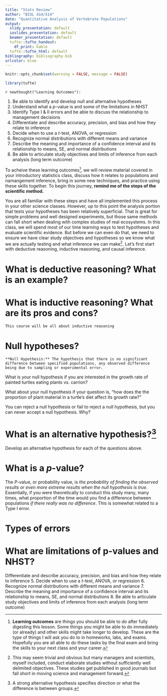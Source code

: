 ```yaml
---
title: "Stats Review"
author: "BIOL 414/514"
date: "Quantitative Analysis of Vertebrate Populations"
output:
  slidy_presentation: default
  ioslides_presentation: default
  beamer_presentation: default
  tufte::tufte_handout:
    df_print: kable
  tufte::tufte_html: default
bibliography: bibliography.bib
urlcolor: blue
---
```


```r
knitr::opts_chunk$set(warning = FALSE, message = FALSE) 
```

```r
library(tufte)
```

`r newthought("Learning Outcomes"):`

1. Be able to identify and develop null and alternative hypotheses
2. Understand what a $p$-value is and some of the limitations in NHST
3. Identify Type I & II errors and be able to discuss the relationship to management decisions
4. Differentiate and describe accuracy, precision, and bias and how they relate to inference
5. Decide when to use a $t$-test, ANOVA, or regression
6. Recognize normal distributions with different means and variance
7. Describe the meaning and importance of a confidence interval and its relationship to means, SE, and normal distributions
8. Be able to articulate study objectives and limits of inference from each analysis (long term outcome)

To acheive these learning outcomes[^1], we will review material covered in your introductory statistics class, discuss how it relates to populations and namangement inference, bring in some new techniques, and practice using these skills together. To begin this journey, **remind me of the steps of the scientific method.**

[^1]: **Learning outcomes** are things you should be able to *do* after fully digesting this lesson. Some things you might be able to do immediately (or already) and other skills might take longer to develop. These are the type of things I will ask you do to in homeworks, labs, and exams. Hopefully you are all able to do these tasks by the final exam and bring the skills to your next class and your career.

You are all familiar with these steps and have all implemented this process in your other science classes. However, up to this point the analysis portion that tests your hypotheses has been relatively superficial. That is great for simple problems and well designed experiments, but those same methods can fall short when dealing with complex studies of real ecosystems. In this class, we will spend most of our time learning ways to test hypotheses and evaluate scientific evidence. But before we can even do that, we need to ensure we have clear study objectives and hypotheses so we know what we are actually testing and what inference we can make[^2]. Let's first start with deductive reasoning, inductive reasoning, and causal inference.

[^2]: This may seem trivial and obvious but many managers and scientists, myself included, conduct elaborate studies without sufficiently well delimited objectives. These studies get published in good journals but fall short in moving science and management forward.

# What is deductive reasoning? What is an example?

\vspace{30mm}

<!---
Reasoning from the general to the particular (top-down logic). This is central to the study of logic because deductive inferences must be correct.

1. All swans are white. 
2. this is a swan
3. Therefore it is white.

If falsify any of these then the other cannot be true
-->

# What is inductive reasoning? What are its pros and cons?

```marginfigure
This course will be all about inductive reasoning
```

\vspace{30mm}

<!---
From particular (specific) to the general.

Do you believe it?
-smoking causes cancer
-weather forecast
-good place to catch fish or see birds
-->

# Null hypotheses?

```marginfigure
**Null Hypothesis:** The hypothesis that there is no significant difference between specified populations, any observed difference being due to sampling or experimental error.
```

What is your null hypothesis if you are interested in the growth rate of painted turtles eating plants vs. carrion?

\vspace{10mm}

What about your null hypothesis if your question is, "how does the the proportion of plant material in a turtle's diet affect its growth rate?"

\vspace{10mm}

You can reject a null hypothesis or fail to reject a null hypothesis, but you can never accept a null hypothesis. Why?

\vspace{10mm}

# What is an alternative hypothesis?[^3]

[^3]: A strong alternative hypothesis specifies direction or what the difference is between groups.

Develop an alternative hypothesis for each of the questions above.

\vspace{20mm}

# What is a $p$-value?

The $P$-value, or probability value, is *the probability of finding the observed results or even more extreme results when the null hypothesis is true*. Essentially, if you were theoretically to conduct this study many, many times, what proportion of the time would you find a difference between populations *if there really was no difference*. This is somewhat related to a Type I error.


# Types of errors

\vspace{30mm}

# What are limitations of p-values and NHST?

\vspace{30mm}





Differentiate and describe accuracy, precision, and bias and how they relate to inference
5. Decide when to use a $t$-test, ANOVA, or regression
6. Recognize normal distributions with different means and variance
7. Describe the meaning and importance of a confidence interval and its relationship to means, SE, and normal distributions
8. Be able to articulate study objectives and limits of inference from each analysis (long term outcome)



